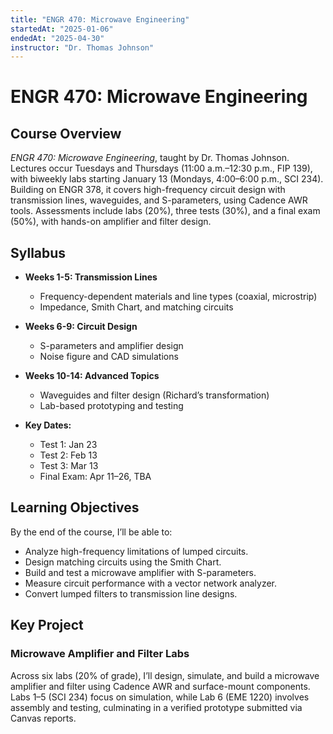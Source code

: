 ```yaml
---
title: "ENGR 470: Microwave Engineering"
startedAt: "2025-01-06"
endedAt: "2025-04-30"
instructor: "Dr. Thomas Johnson"
---
```

# ENGR 470: Microwave Engineering

## Course Overview

*ENGR 470: Microwave Engineering*, taught by Dr. Thomas Johnson. Lectures occur Tuesdays and Thursdays (11:00 a.m.–12:30 p.m., FIP 139), with biweekly labs starting January 13 (Mondays, 4:00–6:00 p.m., SCI 234). Building on ENGR 378, it covers high-frequency circuit design with transmission lines, waveguides, and S-parameters, using Cadence AWR tools. Assessments include labs (20%), three tests (30%), and a final exam (50%), with hands-on amplifier and filter design.

## Syllabus

- **Weeks 1-5: Transmission Lines**  
  - Frequency-dependent materials and line types (coaxial, microstrip)  
  - Impedance, Smith Chart, and matching circuits  

- **Weeks 6-9: Circuit Design**  
  - S-parameters and amplifier design  
  - Noise figure and CAD simulations  

- **Weeks 10-14: Advanced Topics**  
  - Waveguides and filter design (Richard’s transformation)  
  - Lab-based prototyping and testing  

- **Key Dates:**  
  - Test 1: Jan 23  
  - Test 2: Feb 13  
  - Test 3: Mar 13  
  - Final Exam: Apr 11–26, TBA  

## Learning Objectives

By the end of the course, I’ll be able to:  
- Analyze high-frequency limitations of lumped circuits.  
- Design matching circuits using the Smith Chart.  
- Build and test a microwave amplifier with S-parameters.  
- Measure circuit performance with a vector network analyzer.  
- Convert lumped filters to transmission line designs.  

## Key Project

### Microwave Amplifier and Filter Labs  
Across six labs (20% of grade), I’ll design, simulate, and build a microwave amplifier and filter using Cadence AWR and surface-mount components. Labs 1–5 (SCI 234) focus on simulation, while Lab 6 (EME 1220) involves assembly and testing, culminating in a verified prototype submitted via Canvas reports.